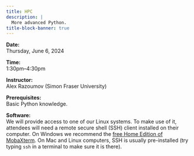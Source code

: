```yaml
---
title: HPC
description: |
  More advanced Python.
title-block-banner: true
---
```


<!-- :::{.topdef} -->

**Date:** \
Thursday, June 6, 2024

**Time:** \
1:30pm–4:30pm

**Instructor:** \
Alex Razoumov (Simon Fraser University)

**Prerequisites:** \
Basic Python knowledge.

**Software:** \
We will provide access to one of our Linux systems. To make use of it, attendees will need a remote secure shell (SSH) client installed on their computer. On Windows we recommend the [free Home Edition of MobaXterm](https://mobaxterm.mobatek.net/download.html). On Mac and Linux computers, SSH is usually pre-installed (try typing `ssh` in a terminal to make sure it is there).

<!-- ::: -->

<!-- <br> -->
<!-- Course notes can be found [here](https://wgpages.netlify.app/hpc-in-summer). -->
